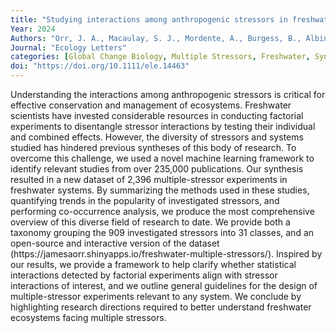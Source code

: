 ```yaml
---
title: "Studying interactions among anthropogenic stressors in freshwater ecosystems: A systematic review of 2396 multiple‐stressor experiments"
Year: 2024
Authors: "Orr, J. A., Macaulay, S. J., Mordente, A., Burgess, B., Albini, D., Hunn, J. G., ... & Jackson, M. C. "
Journal: "Ecology Letters"
categories: [Global Change Biology, Multiple Stressors, Freshwater, Synthesis, Methods]
doi: "https://doi.org/10.1111/ele.14463"
---
```


Understanding the interactions among anthropogenic stressors is critical for effective conservation and management of ecosystems. Freshwater scientists have invested considerable resources in conducting factorial experiments to disentangle stressor interactions by testing their individual and combined effects. However, the diversity of stressors and systems studied has hindered previous syntheses of this body of research. To overcome this challenge, we used a novel machine learning framework to identify relevant studies from over 235,000 publications. Our synthesis resulted in a new dataset of 2,396 multiple-stressor experiments in freshwater systems. By summarizing the methods used in these studies, quantifying trends in the popularity of investigated stressors, and performing co-occurrence analysis, we produce the most comprehensive overview of this diverse field of research to date. We provide both a taxonomy grouping the 909 investigated stressors into 31 classes, and an open-source and interactive version of the dataset (https://jamesaorr.shinyapps.io/freshwater-multiple-stressors/). Inspired by our results, we provide a framework to help clarify whether statistical interactions detected by factorial experiments align with stressor interactions of interest, and we outline general guidelines for the design of multiple-stressor experiments relevant to any system. We conclude by highlighting research directions required to better understand freshwater ecosystems facing multiple stressors.